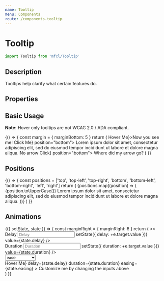 ```yaml
---
name: Tooltip
menu: Components
route: /components-tooltip
---
```



# Tooltip

```javascript
import Tooltip from 'mfcl/Tooltip'
```

## Description

Tooltips help clarify what certain features do.

## Properties

<Props of={Tooltip} />

## Basic Usage

**Note:** Hover only tooltips are not WCAG 2.0 / ADA compliant. 

<Playground>
  {() => {
    const margin = { marginBottom: 5 }
    return (
      <Row>
        <Tooltip header="header"  hover={false} trigger={<Button style={margin}>Hover Me</Button>}>Now you see me!</Tooltip>
        <Tooltip header="header" hover={false} trigger={<Button style={margin}>Click Me</Button>} position="bottom">
          Lorem ipsum dolor sit amet, consectetur adipiscing elit, sed do eiusmod tempor incididunt ut labore et dolore magna aliqua.
        </Tooltip>
        <Tooltip header="header" arrow={false} hover={false} trigger={<Button style={margin}>No arrow Click</Button>} position="bottom">
          Where did my arrow go?
        </Tooltip>
      </Row>
    )
  }}
</Playground>


## Positions

<Playground>
  {() => {
    const positions = ['top', 'top-left', 'top-right', 'bottom', 'bottom-left', 'bottom-right', 'left', 'right']
    return (
      <Row>
        {positions.map((position) => (
          <Tooltip
            key={position}
            position={position}
            trigger={`I am on the ${position}`}
            style={{ margin: '0px 10px' }}
            hover={false}
            header="header"
          >
            {position.toUpperCase()}  Lorem ipsum dolor sit amet, consectetur adipiscing elit, sed do eiusmod tempor incididunt ut labore et dolore magna aliqua.
          </Tooltip>
        ))}
      </Row>
    )
  }}
</Playground>

## Animations

<Playground>
  <Component
    initialState={{
      delay: 0,
      duration: 180,
      easing: 'ease-in-out'
    }}
  >
    {({ setState, state }) => {
      const marginRight = { marginRight: 8 }
      return (
        <>
          <Row>
            <div>
              <label style={marginRight}>Delay</label>
              <input
                placeholder="Delay"
                name="delay"
                type="number"
                onChange={(e) => setState({ delay: +e.target.value })}
                value={state.delay}
              />
            </div>
            <div>
              <label style={marginRight}>Duration</label>
              <input
                placeholder="Duration"
                name="duration"
                type="number"
                onChange={(e) => setState({ duration: +e.target.value })}
                value={state.duration}
              />
            </div>
            <Select
              label="Easing"
              placeholder="Easing"
              onChange={(e) => setState({ easing: e.target.value })}
              value={state.easing}
            >
              <option value="ease">ease</option>
              <option value="easing-in">easing-in</option>
              <option value="easing-out">easing-out</option>
              <option value="easing-in-out">easing-in-out</option>
              <option value="linear">linear</option>
              <option value="step-start">step-start</option>
              <option value="step-end">step-end</option>
            </Select>
          </Row>
          <div style={{ marginTop: '100px', textAlign: 'center' }}>
            <Tooltip
              trigger={<Button style={{ marginBottom: 5 }}>Hover Me</Button>}
              delay={state.delay}
              duration={state.duration}
              easing={state.easing}
            >
              Customize me by changing the inputs above
            </Tooltip>
          </div>
        </>
      )
    }}

  </Component>
</Playground>
